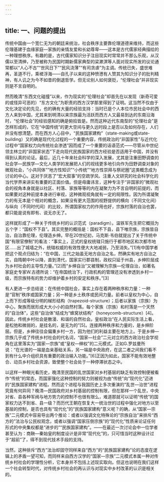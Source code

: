```yaml
---
---
---
```

title: 一、问题的提出
---




传统中国由一个宽仁无为的朝廷来统治，社会秩序主要靠伦理道德来维持，而这些伦理基建于血缘家庭—家族的亲情友爱和长幼尊卑——这本是古代儒家经典描绘的一种理想秩序。有趣的是，古代儒家知识分子注目现实时常常并不那么乐观，从汉儒以至清绅，乃至被称为民国时期新儒家典型的梁漱溟等人面对现实所发的议论通常都以“人心不古”“世风日下”“民风浇薄”“有司贪虐”为主调。传统已失，盛世难再，圣道不行，乘槎浮海——自孔子以来的这种愤懑有人赞其为知识分子的批判精神，有人讥之为今不如昔的倒退哲学。但无论别人如何褒贬，“伦理社会”并非现实则是不言自明的。

然而晚清“东西文化碰撞”以来，作为现实的“伦理社会”却首先在以发现（新奇可爱的或怪异可恶的）“东方文化”为职责的西方汉学那里得到了证明。这当然不仅由于文化决定论的先见，也的确有大量的经验支持：当时已是个人本位市民社会中的西方人来到中国，尤其来到明清以来宗族最为活跃而西方人又最易到达的东南沿海时，“伦理社会”的经验感知的确是俯拾皆是。然而这种近代东南型的“伦理社会”是怎样形成的，它在“中国传统”的更大空间与更久远时段上是否以及如何存在，人们并没有想清楚。而在西方人心目中，“民族国家建构”（state-making或state-building）又的确是现代化过程的一个重要内容，传统政治的“非国家性”与近代化过程中“国家权力向传统社会渗透”因而成了一个重要的话语范式——尽管从中世纪领主林立的“非国家状态”下走向现代民族国家的西方经验是否适用于中国，并没有得到认真的论证。最后，近几十年来社会科学的深入发展，尤其是注重田野调查的社会学—民族学—文化人类学的发展把人们的视线更多地引向作为田野调查对象的微观社会，“小共同体”“地方性知识”“小传统”“地方性崇拜与祭祀圈”这类概念成为讨论的中心。这对于厌恶了“宏大叙事”的空疏学风、注重人文研究的社会科学化的当代学界来讲实有重要的正面价值。但是毋庸讳言，这种专注于“非国家的”微观社会的视角本身就是以社区、村落、家族等等的内在凝聚力为不言自明的前提的，而如果要对这种前提本身进行审视，这种微观视角就有一定的局限性。因为所谓凝聚力的有无本是个相对的概念，如果没有更大范围的视野提供的横向（不同文化间）与纵向（不同时代间）的比较，所谓国家权力的作用也好，宗族村落的自治也罢，都只能是说有即有、说无亦无了。

这样就形成了一种关于传统乡村的认识范式（paradigm）。温铁军先生把它概括为五个字：“国权不下县”。其实完整的概括是：国权不下县，县下唯宗族，宗族皆自治，自治靠伦理，伦理造乡绅。早在20世纪初，马克斯·韦伯就提出了关于传统中国“有限官僚制”的看法：“事实上，正式的皇权统辖只施行于都市地区和次都市地区……出了城墙之外，统辖权威的有效性便大大地减弱，乃至消失。”[1]有中国学者把这个观点归结为：“在中国，三代之始虽无地方自治之名，然确实有地方自治之实，自隋朝中叶以降，直到清代，国家实行郡县制，政权只延于州县，乡绅阶层成为乡村社会的主导性力量。”[2]而“乡绅自治”又被理解为宗族—伦理自治，如著名家庭史专家W.古德所说：“在帝国统治下，行政机构的管理还没有渗透到乡村一级，而宗族特有的势力却维护着乡村的安定和秩序。”[3]

有人更进一步总结说：在传统中国社会，事实上存在着两种秩序和力量：一种是“官制”秩序或国家力量；另一种是乡土秩序或民间力量。前者以皇权为中心，自上而下形成等级分明的梯形结构（trapezoid-structure）；后者以家族（宗族）为中心，聚族而居形成大大小小的自然村落。每个家族（宗族）和村落是一个天然的“自治体”，这些“自治体”结成为“蜂窝状结构”（honeycomb-structure）[4]。因此，传统乡村社会是散漫、和谐的自然社会。皇权政治“在人民实际生活上看，是松弛和微弱的，是挂名的，是无为的”[5]。连接两种秩序和力量的，是乡绅阶层。但是，乡绅往往会偏重乡村一方，因为他们的利益主要在地方上。于是乡绅—宗族几乎成了传统乡村社会的代名词，“国家—社会”二元对立的西方政治社会学视角在这里落实为“国家—宗族”或“皇权—绅权”的二元模式。正如G.罗兹曼所说：“在光谱的一端是血亲基础关系，另一端是中央政府，在这二者之间我们看不到有什么中介组织具有重要的政治输入功能。”[6]正因为如此，国家不能有效地整合、动员乡村社会资源，致使整个社会处于一种停滞状态之中。

以这样一种眼光看历史，晚清至民国的乱世国家对乡村基层的缺乏有效控制便被看作“传统”的常态，而国家强化这种控制的努力则被视为由“传统”向“现代化”迈进的“民族国家建构”进程。然而这个进程与我国历史上多次重演的“乱世—治世”进程究竟有何异同？晚清—民国政府对乡村基层的控制有限，但在那样一个乱世，中央对省、县各种军阀与地方势力的控制不也很有限么，难道那就可以证明“传统”的国家权力达不到省、县一级？而历代王朝在恢复大一统治世的过程中强化对地方以至基层的控制，是否也具有“现代化”的“民族国家建构”意义呢？的确，从“国家—宗族”二元模式中容易导出两个推论：或者以强调文化特殊论的“宗族自治”来排斥“西方的”法治与公民权观念，或者以强调“国家压倒宗族”的“现代化”性质来论证任何形式的中央集权都是“进步的”“民族国家建构”。——在最近一次讨论会中一位学者甚至认为：商鞅—秦始皇的制度设计是非常“现代化”的，只可惜当时这种设计过于“超前”了，得不到现代技术手段的支持。

当然，这种排斥“西方”法治却固守同样来自“西方”的“民族国家建构”论的态度在逻辑上的矛盾一望可知，而同样来自西方汉学的“国家—宗族”二元模式本属一种对传统乡村社会的学理性分析，它本身并不包括上述现实取向。但这也说明在我们这样一个社会转型时代，对传统乡村社会的再认识与对现实中乡村改革的认识是相关的。